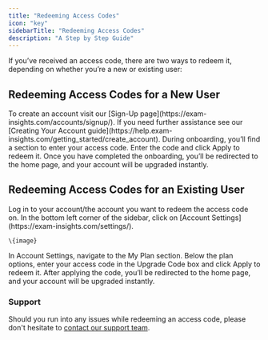 ```yaml
---
title: "Redeeming Access Codes"
icon: "key"
sidebarTitle: "Redeeming Access Codes"
description: "A Step by Step Guide"
---
```


If you’ve received an access code, there are two ways to redeem it, depending on whether you’re a new or existing user:

## Redeeming Access Codes for a New User

<Steps>
  <Step title="Create an Account">
    To create an account visit our [Sign-Up page](https://exam-insights.com/accounts/signup/). If you need further assistance see our [Creating Your Account guide](https://help.exam-insights.com/getting_started/create_account).
  </Step>

  <Step title="Apply Access Code during Onboarding">
    During onboarding, you’ll find a section to enter your access code. Enter the code and click Apply to redeem it.
  </Step>

  <Step title="Confirmation">
    Once you have completed the onboarding, you’ll be redirected to the home page, and your account will be upgraded instantly.
  </Step>
</Steps>

## Redeeming Access Codes for an Existing User

<Steps>
  <Step title="Login to Your Account">
    Log in to your account/the account you want to redeem the access code on.
  </Step>

  <Step title="Go to Account Settings">
    In the bottom left corner of the sidebar, click on [Account Settings](https://exam-insights.com/settings/).

    \{image}
  </Step>

  <Step title="Enter and Apply the Access Code">
    In Account Settings, navigate to the My Plan section. Below the plan options, enter your access code in the Upgrade Code box and click Apply to redeem it.
  </Step>

  <Step title="Confirmation">
    After applying the code, you’ll be redirected to the home page, and your account will be upgraded instantly.
  </Step>
</Steps>

### Support

Should you run into any issues while redeeming an access code, please don't hesitate to [contact our support team](https://exam-insights.com/help-and-resources/).